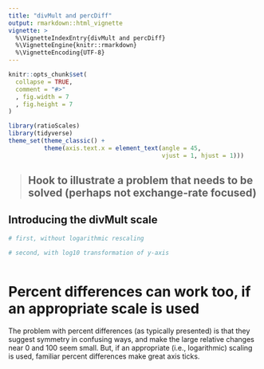```yaml
---
title: "divMult and percDiff"
output: rmarkdown::html_vignette
vignette: >
  %\VignetteIndexEntry{divMult and percDiff}
  %\VignetteEngine{knitr::rmarkdown}
  %\VignetteEncoding{UTF-8}
---
```


```r
knitr::opts_chunk$set(
  collapse = TRUE,
  comment = "#>"
  , fig.width = 7
  , fig.height = 7
)
```

```r
library(ratioScales)
library(tidyverse)
theme_set(theme_classic() +
          theme(axis.text.x = element_text(angle = 45,
                                           vjust = 1, hjust = 1)))
```

<!-- this is a new vignette to illustrate use case for the divMult scale -->>
## Hook to illustrate a problem that needs to be solved (perhaps not exchange-rate focused)


## Introducing the divMult scale

<!-- generally want to show how existing scales challenge intuitions or engender misunderstanding-->

```r

# first, without logarithmic rescaling

# second, with log10 transformation of y-axis


```
<!-- text explaining how divMult makes way more sense in many contexts -->
``` r


```


<!-- Then, want to provide percDiff as a good compromise as well -->

# Percent differences can work too, if an appropriate scale is used

The problem with percent differences (as typically presented) is that they suggest
symmetry in confusing ways, and make the large relative changes near 0 and 100 
seem small. But, if an appropriate (i.e., logarithmic) scaling is used, familiar
percent differences make great axis ticks. 



```r


```

